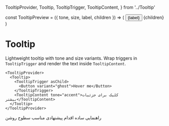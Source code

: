   TooltipProvider,
  Tooltip,
  TooltipTrigger,
  TooltipContent,
} from '../Tooltip'

const TooltipPreview = ({ tone, size, label, children }) => (
  <Tooltip>
    <TooltipTrigger asChild>
      <Button variant="ghost">{label}</Button>
    </TooltipTrigger>
    <TooltipContent tone={tone} size={size}>
      {children}
    </TooltipContent>
  </Tooltip>
)

# Tooltip

Lightweight tooltip with tone and size variants. Wrap triggers in `TooltipTrigger` and render the text inside `TooltipContent`.

```tsx
<TooltipProvider>
  <Tooltip>
    <TooltipTrigger asChild>
      <Button variant="ghost">Hover me</Button>
    </TooltipTrigger>
    <TooltipContent tone="accent">کلیک برای جزئیات بیشتر</TooltipContent>
  </Tooltip>
</TooltipProvider>
```

<TooltipProvider delayDuration={120}>
  <div style={{ display: 'flex', flexWrap: 'wrap', gap: '1rem' }}>
    <TooltipPreview tone="muted" size="sm" label="Muted">
      راهنمایی ساده
    </TooltipPreview>
    <TooltipPreview tone="accent" size="md" label="Accent">
      اقدام پیشنهادی
    </TooltipPreview>
    <TooltipPreview tone="inverted" size="md" label="Inverted">
      مناسب سطوح روشن
    </TooltipPreview>
  </div>
</TooltipProvider>
